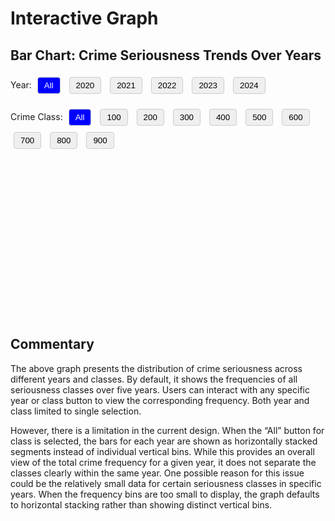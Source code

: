 # Interactive Graph

## Bar Chart: Crime Seriousness Trends Over Years

<style>
  .selected {
    background-color: blue;
    color: white;
  }

  button {
    margin: 5px;
    padding: 5px 10px;
    border: 1px solid #ccc;
    border-radius: 4px;
    cursor: pointer;
  }

  button:hover {
    background-color: #e0e0e0;
  }
</style>

<!-- Year Buttons -->
<label>Year:</label>
<button class="year-button selected" data-year="All">All</button>
<button class="year-button" data-year="2020">2020</button>
<button class="year-button" data-year="2021">2021</button>
<button class="year-button" data-year="2022">2022</button>
<button class="year-button" data-year="2023">2023</button>
<button class="year-button" data-year="2024">2024</button>

<!-- Class Buttons -->
<label>Crime Class:</label>
<button class="class-button selected" data-class="All">All</button>
<button class="class-button" data-class="100">100</button>
<button class="class-button" data-class="200">200</button>
<button class="class-button" data-class="300">300</button>
<button class="class-button" data-class="400">400</button>
<button class="class-button" data-class="500">500</button>
<button class="class-button" data-class="600">600</button>
<button class="class-button" data-class="700">700</button>
<button class="class-button" data-class="800">800</button>
<button class="class-button" data-class="900">900</button>


<svg id="chart" width="800" height="400"></svg>
<script src="https://d3js.org/d3.v7.min.js"></script>
<script src="scripts/myscript.js"></script>



## Commentary
The above graph presents the distribution of crime seriousness across different years and classes. By default, it shows the frequencies of all seriousness classes over five years. Users can interact with any specific year or class button to view the corresponding frequency. Both year and class limited to single selection.

However, there is a limitation in the current design. When the "All" button for class is selected, the bars for each year are shown as horizontally stacked segments instead of individual vertical bins. While this provides an overall view of the total crime frequency for a given year, it does not separate the classes clearly within the same year. One possible reason for this issue could be the relatively small data for certain seriousness classes in specific years. When the frequency bins are too small to display, the graph defaults to horizontal stacking rather than showing distinct vertical bins.
